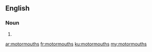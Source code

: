 ==English==

===Noun===
{{head|en|noun plural form}}

# {{plural of|motormouth|lang=en}}

[[ar:motormouths]]
[[fr:motormouths]]
[[ku:motormouths]]
[[my:motormouths]]